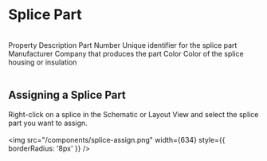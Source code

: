 
# Splice Part

<br />
<Table>
  <thead>
    <Table.Tr>
      <Table.Th>Property</Table.Th>
      <Table.Th>Description</Table.Th>
    </Table.Tr>
  </thead>
  <tbody>
    <Table.Tr>
      <Table.Td>Part Number</Table.Td>
      <Table.Td>Unique identifier for the splice part</Table.Td>
    </Table.Tr>
    <Table.Tr>
      <Table.Td>Manufacturer</Table.Td>
      <Table.Td>Company that produces the part</Table.Td>
    </Table.Tr>
    <Table.Tr>
      <Table.Td>Color</Table.Td>
      <Table.Td>Color of the splice housing or insulation</Table.Td>
    </Table.Tr>
  </tbody>
</Table>

## Assigning a Splice Part

Right-click on a splice in the Schematic or Layout View and select the splice part you want to assign.  
<br />
<img src="/components/splice-assign.png" width={634} style={{ borderRadius: '8px' }} />